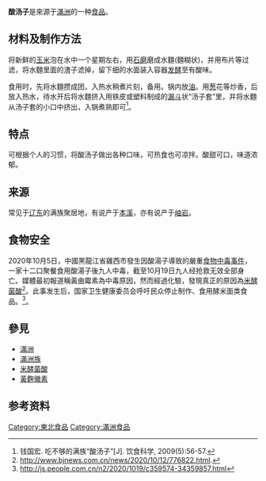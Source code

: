 {{Undue|time=2020-10-14}}
'''酸汤子'''是來源于[[滿洲|滿洲]]的一种[[食品|食品]]。

== 材料及制作方法 ==
将新鲜的[[玉米|玉米]]泡在水中一个星期左右，用[[石磨|石磨]]磨成水麵(麵糊状)，并用布片等过滤，将水麵里面的渣子滤掉，留下细的水面装入容器[[发酵|发酵]]至有酸味。

食用时，先将水麵攒成团，入热水稍煮片刻，备用。锅内放[[油|油]]。用[[葱|葱]]花等炒香，后放入热水，待水开后将水麵挤入用铁皮或塑料制成的[[漏斗|漏斗]]状“汤子套”里，并将水麵从汤子套的小口中挤出，入锅煮熟即可<ref>钱国宏. 吃不够的满族“酸汤子”[J]. 饮食科学, 2009(5):56-57.</ref>。

== 特点 ==

可根据个人的习惯，将酸汤子做出各种口味，可热食也可凉拌。酸甜可口，味道浓郁。

== 来源 ==
常见于[[辽东|辽东]]的满族聚居地，有说产于[[本溪|本溪]]，亦有说产于[[岫岩|岫岩]]。

== 食物安全 ==
2020年10月5日，中國黑龍江省雞西市發生因酸湯子導致的嚴重[[2020年黑龙江省鸡西市食物中毒事件|食物中毒事件]]，一家十二口聚餐食用酸湯子後九人中毒，截至10月19日九人经抢救无效全部身亡。媒體最初報道稱黃曲霉素為中毒原因，然而經過化驗，發現真正的原因為[[米酵菌酸|米酵菌酸]]<ref>http://www.bjnews.com.cn/news/2020/10/12/776822.html.</ref>。此事发生后，国家卫生健康委员会呼吁民众停止制作、食用酵米面类食品。<ref>http://js.people.com.cn/n2/2020/1019/c359574-34359857.html</ref>。

==參見==
*[[滿洲|滿洲]]
*[[滿洲族|滿洲族]]
*[[米酵菌酸|米酵菌酸]]
*[[黃麴黴素|黃麴黴素]]

==参考资料==
{{reflist}}
[[Category:東北食品|Category:東北食品]]
[[Category:滿洲食品|Category:滿洲食品]]